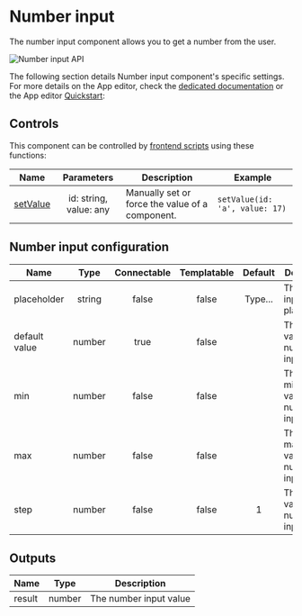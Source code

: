 
# Number input

The number input component allows you to get a number from the user.

![Number input API](../../assets/apps/4_app_component_library/number-input.png.webp)

The following section details Number input component's specific settings. For more details on the App editor, check the [dedicated documentation](../0_app_editor/index.mdx) or the App editor [Quickstart](../../getting_started/7_apps_quickstart/index.mdx):

<div className="grid grid-cols-2 gap-6 mb-4">
	<DocCard
		color="orange"
		title="App editor Documentation"
		description="The app editor is a low-code builder to create custom User Interfaces with a mix of drag-and-drop and code."
		href="/docs/apps/app_editor"
	/>
	<DocCard
		color="orange"
		title="Apps quickstart"
		description="Learn how to build your first app in a matter of minutes."
		href="/docs/getting_started/apps_quickstart"
	/>
</div>

## Controls

This component can be controlled by [frontend scripts](../3_app-runnable-panel.mdx#frontend-scripts) using these functions:

| Name   |        Parameters        | Description          | Example       |
| ------ | :----------------------: | -------------------- | ------------- |
| [setValue](../3_app-runnable-panel.mdx#setvalue) | id: string, value: any | Manually set or force the value of a component. | `setValue(id: 'a', value: 17)` |

## Number input configuration

| Name          |  Type  | Connectable | Templatable | Default | Description                            |
| ------------- | :----: | :---------: | :---------: | :-----: | -------------------------------------- |
| placeholder   | string |    false    |    false    | Type... | The number input placeholder.          |
| default value | number |    true     |    false    |         | The default value of the number input. |
| min           | number |    false    |    false    |         | The minimum value of the number input. |
| max           | number |    false    |    false    |         | The maximum value of the number input. |
| step          | number |    false    |    false    |    1    | The step value of the number input.    |

## Outputs

| Name   |  Type  | Description            |
| ------ | :----: | ---------------------- |
| result | number | The number input value |
